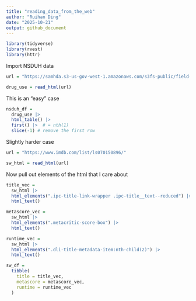 ```yaml
---
title: "reading_data_from_the_web"
author: "Ruihan Ding"
date: "2025-10-21"
output: github_document
---
```


```r
library(tidyverse)
library(rvest)
library(httr)
```

Import NSDUH data

```r
url = "https://samhda.s3-us-gov-west-1.amazonaws.com/s3fs-public/field-uploads/2k15StateFiles/NSDUHsaeShortTermCHG2015.htm"

drug_use = read_html(url)
```

This is an "easy" case

```r
nsduh_df = 
  drug_use |> 
  html_table() |> 
  first() |>  # = nth(1)
  slice(-1) # remove the first row
```

Slightly harder case

```r
url = "https://www.imdb.com/list/ls070150896/"

sw_html = read_html(url)
```

Now pull out elements of the html that I care about

```r
title_vec = 
  sw_html |> 
  html_elements(".ipc-title-link-wrapper .ipc-title__text--reduced") |> 
  html_text()

metascore_vec = 
  sw_html |> 
  html_elements(".metacritic-score-box") |> 
  html_text()

runtime_vec = 
  sw_html |> 
  html_elements(".dli-title-metadata-item:nth-child(2)") |> 
  html_text()

sw_df = 
  tibble(
    title = title_vec,
    metascore = metascore_vec,
    runtime = runtime_vec
  )
```







